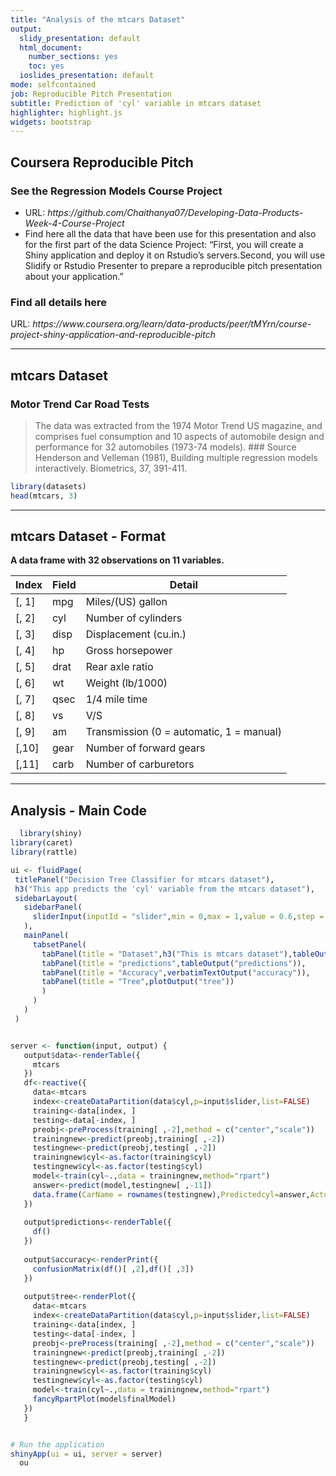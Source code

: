 ---
title: "Analysis of the mtcars Dataset"
output:
  slidy_presentation: default
  html_document:
    number_sections: yes
    toc: yes
  ioslides_presentation: default
mode: selfcontained
job: Reproducible Pitch Presentation
subtitle: Prediction of 'cyl' variable in mtcars dataset
highlighter: highlight.js
widgets: bootstrap
---

## Coursera Reproducible Pitch

### See the Regression Models Course Project  

- URL: *https://github.com/Chaithanya07/Developing-Data-Products-Week-4-Course-Project*
- Find here all the data that have been use for this presentation and also for the first part of the data Science Project: "First, you will create a Shiny application and deploy it on Rstudio's servers.Second, you will use Slidify or Rstudio Presenter to prepare a reproducible pitch presentation about your application."

### Find all details here
URL: *https://www.coursera.org/learn/data-products/peer/tMYrn/course-project-shiny-application-and-reproducible-pitch*

---

## mtcars Dataset

### Motor Trend Car Road Tests

> The data was extracted from the 1974 Motor Trend US magazine, and comprises fuel consumption and 10 aspects of automobile design and performance for 32 automobiles (1973-74 models).
### Source
> Henderson and Velleman (1981), Building multiple regression models interactively. Biometrics, 37, 391-411.
```{r}
library(datasets)
head(mtcars, 3)
```
---

## mtcars Dataset - Format

**A data frame with 32 observations on 11 variables.**

| Index | Field | Detail |
------- | ----- | ------ |
| [, 1] | mpg | Miles/(US) gallon |
| [, 2]  | cyl | Number of cylinders |
| [, 3]	| disp | Displacement (cu.in.) |
| [, 4]	| hp | Gross horsepower |
| [, 5]	| drat | Rear axle ratio |
| [, 6]	| wt | Weight (lb/1000) |
| [, 7]	| qsec | 1/4 mile time |
| [, 8]	| vs | V/S |
| [, 9]	| am | Transmission (0 = automatic, 1 = manual) |
| [,10]	| gear | Number of forward gears |
| [,11]	| carb | Number of carburetors |

---

## Analysis - Main Code

```r
  library(shiny)
library(caret)
library(rattle)

ui <- fluidPage(
 titlePanel("Decision Tree Classifier for mtcars dataset"),
 h3("This app predicts the 'cyl' variable from the mtcars dataset"),
 sidebarLayout(
   sidebarPanel(
     sliderInput(inputId = "slider",min = 0,max = 1,value = 0.6,step = 0.1,label = "What % of data is training data?")
   ),
   mainPanel(
     tabsetPanel(
       tabPanel(title = "Dataset",h3("This is mtcars dataset"),tableOutput("data")),
       tabPanel(title = "predictions",tableOutput("predictions")),
       tabPanel(title = "Accuracy",verbatimTextOutput("accuracy")),
       tabPanel(title = "Tree",plotOutput("tree"))
       )
     )
   )
 )


server <- function(input, output) {
   output$data<-renderTable({
     mtcars
   })
   df<-reactive({
     data<-mtcars
     index<-createDataPartition(data$cyl,p=input$slider,list=FALSE)
     training<-data[index, ]
     testing<-data[-index, ]
     preobj<-preProcess(training[ ,-2],method = c("center","scale"))
     trainingnew<-predict(preobj,training[ ,-2])
     testingnew<-predict(preobj,testing[ ,-2])
     trainingnew$cyl<-as.factor(training$cyl)
     testingnew$cyl<-as.factor(testing$cyl)
     model<-train(cyl~.,data = trainingnew,method="rpart")
     answer<-predict(model,testingnew[ ,-11])
     data.frame(CarName = rownames(testingnew),Predictedcyl=answer,ActualCyl=testingnew$cyl)
   })
   
   output$predictions<-renderTable({
     df()
   })
   
   output$accuracy<-renderPrint({
     confusionMatrix(df()[ ,2],df()[ ,3])
   })
   
   output$tree<-renderPlot({
     data<-mtcars
     index<-createDataPartition(data$cyl,p=input$slider,list=FALSE)
     training<-data[index, ]
     testing<-data[-index, ]
     preobj<-preProcess(training[ ,-2],method = c("center","scale"))
     trainingnew<-predict(preobj,training[ ,-2])
     testingnew<-predict(preobj,testing[ ,-2])
     trainingnew$cyl<-as.factor(training$cyl)
     testingnew$cyl<-as.factor(testing$cyl)
     model<-train(cyl~.,data = trainingnew,method="rpart")
     fancyRpartPlot(model$finalModel)
   })
   }


# Run the application 
shinyApp(ui = ui, server = server)
  ou
```